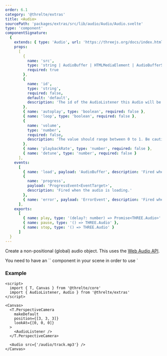 ```yaml
---
order: 6.1
category: '@threlte/extras'
title: <Audio>
sourcePath: 'packages/extras/src/lib/audio/Audio/Audio.svelte'
type: 'component'
componentSignature:
  {
    extends: { type: 'Audio', url: 'https://threejs.org/docs/index.html#api/en/audio/Audio' },
    props:
      [
        {
          name: 'src',
          type: 'string | AudioBuffer | HTMLMediaElement | AudioBufferSourceNode | MediaStream',
          required: true
        },
        {
          name: 'id',
          type: 'string',
          required: false,
          default: 'default',
          description: 'The id of the AudioListener this Audio will be attached to.'
        },
        { name: 'autoplay', type: 'boolean', required: false },
        { name: 'loop', type: 'boolean', required: false },
        {
          name: 'volume',
          type: 'number',
          required: false,
          description: 'The value should range between 0 to 1. Be cautious, values outside this range might cause unintended loudness.'
        },
        { name: 'playbackRate', type: 'number', required: false },
        { name: 'detune', type: 'number', required: false }
      ],
    events:
      [
        { name: 'load', payload: 'AudioBuffer', description: 'Fired when the audio has loaded.' },
        {
          name: 'progress',
          payload: 'ProgressEvent<EventTarget>',
          description: 'Fired when the audio is loading.'
        },
        { name: 'error', payload: 'ErrorEvent', description: 'Fired when the audio fails to load.' }
      ],
    exports:
      [
        { name: play, type: '(delay?: number) => Promise<THREE.Audio>' },
        { name: pause, type: '() => THREE.Audio' },
        { name: stop, type: '() => THREE.Audio' }
      ]
  }
---
```


Create a non-positional (global) audio object.
This uses the [Web Audio API](https://developer.mozilla.org/en-US/Web/API/Web_Audio_API).

<Tip type="warning">
You need to have an `<AudioListener>` component in your scene in order to use `<Audio>`and `<PositionalAudio>`components. The `<AudioListener>` component needs to be mounted *before* any `<Audio>` or `<PositionalAudio>` components:

```svelte
<T.PerspectiveCamera makeDefault>
  <AudioListener />
</T.PerspectiveCamera>

<PositionalAudio />
```

</Tip>

### Example

```svelte
<script>
  import { T, Canvas } from '@threlte/core'
  import { AudioListener, Audio } from '@threlte/extras'
</script>

<Canvas>
  <T.PerspectiveCamera
    makeDefault
    position={[3, 3, 3]}
    lookAt={[0, 0, 0]}
  >
    <AudioListener />
  </T.PerspectiveCamera>

  <Audio src={'/audio/track.mp3'} />
</Canvas>
```
